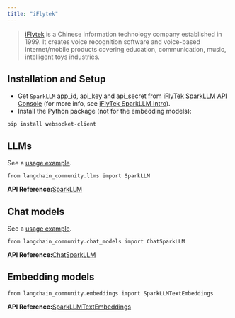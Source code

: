 ```yaml
---
title: "iFlytek"
---
```


> [iFlytek](https://www.iflytek.com) is a Chinese information technology company established in 1999. It creates voice recognition software and voice-based internet/mobile products covering education, communication, music, intelligent toys industries.

## Installation and Setup

* Get `SparkLLM` app\_id, api\_key and api\_secret from [iFlyTek SparkLLM API Console](https://console.xfyun.cn/services/bm3) (for more info, see [iFlyTek SparkLLM Intro](https://xinghuo.xfyun.cn/sparkapi)).
* Install the Python package (not for the embedding models):

```
pip install websocket-client
```

## LLMs

See a [usage example](/oss/integrations/llms/sparkllm).

```
from langchain_community.llms import SparkLLM
```

**API Reference:**[SparkLLM](https://python.langchain.com/api_reference/community/llms/langchain_community.llms.sparkllm.SparkLLM.html)

## Chat models

See a [usage example](/oss/integrations/chat/sparkllm).

```
from langchain_community.chat_models import ChatSparkLLM
```

**API Reference:**[ChatSparkLLM](https://python.langchain.com/api_reference/community/chat_models/langchain_community.chat_models.sparkllm.ChatSparkLLM.html)

## Embedding models

```
from langchain_community.embeddings import SparkLLMTextEmbeddings
```

**API Reference:**[SparkLLMTextEmbeddings](https://python.langchain.com/api_reference/community/embeddings/langchain_community.embeddings.sparkllm.SparkLLMTextEmbeddings.html)
